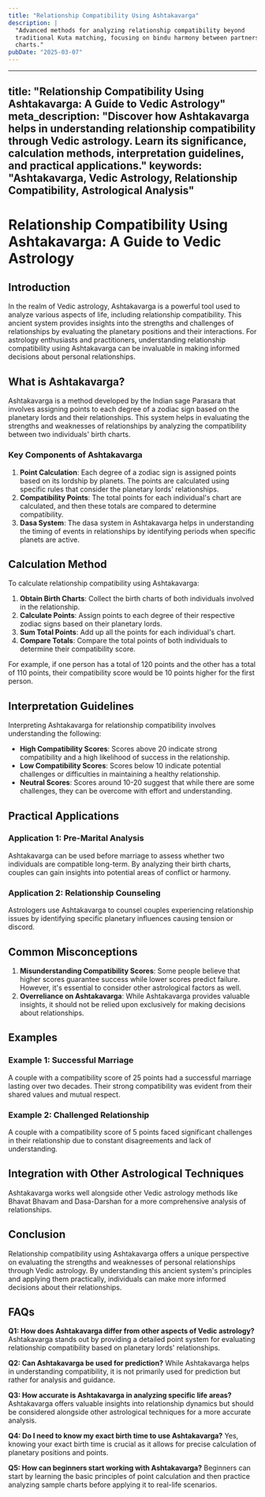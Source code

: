 ```yaml
---
title: "Relationship Compatibility Using Ashtakavarga"
description: |
  "Advanced methods for analyzing relationship compatibility beyond
  traditional Kuta matching, focusing on bindu harmony between partners\'
  charts."
pubDate: "2025-03-07"
---
```


---
title: "Relationship Compatibility Using Ashtakavarga: A Guide to Vedic Astrology"
meta_description: "Discover how Ashtakavarga helps in understanding relationship compatibility through Vedic astrology. Learn its significance, calculation methods, interpretation guidelines, and practical applications."
keywords: "Ashtakavarga, Vedic Astrology, Relationship Compatibility, Astrological Analysis"
---

# Relationship Compatibility Using Ashtakavarga: A Guide to Vedic Astrology

## Introduction

In the realm of Vedic astrology, Ashtakavarga is a powerful tool used to analyze various aspects of life, including relationship compatibility. This ancient system provides insights into the strengths and challenges of relationships by evaluating the planetary positions and their interactions. For astrology enthusiasts and practitioners, understanding relationship compatibility using Ashtakavarga can be invaluable in making informed decisions about personal relationships.

## What is Ashtakavarga?

Ashtakavarga is a method developed by the Indian sage Parasara that involves assigning points to each degree of a zodiac sign based on the planetary lords and their relationships. This system helps in evaluating the strengths and weaknesses of relationships by analyzing the compatibility between two individuals' birth charts.

### Key Components of Ashtakavarga

1. **Point Calculation**: Each degree of a zodiac sign is assigned points based on its lordship by planets. The points are calculated using specific rules that consider the planetary lords' relationships.
2. **Compatibility Points**: The total points for each individual's chart are calculated, and then these totals are compared to determine compatibility.
3. **Dasa System**: The dasa system in Ashtakavarga helps in understanding the timing of events in relationships by identifying periods when specific planets are active.

## Calculation Method

To calculate relationship compatibility using Ashtakavarga:

1. **Obtain Birth Charts**: Collect the birth charts of both individuals involved in the relationship.
2. **Calculate Points**: Assign points to each degree of their respective zodiac signs based on their planetary lords.
3. **Sum Total Points**: Add up all the points for each individual's chart.
4. **Compare Totals**: Compare the total points of both individuals to determine their compatibility score.

For example, if one person has a total of 120 points and the other has a total of 110 points, their compatibility score would be 10 points higher for the first person.

## Interpretation Guidelines

Interpreting Ashtakavarga for relationship compatibility involves understanding the following:

- **High Compatibility Scores**: Scores above 20 indicate strong compatibility and a high likelihood of success in the relationship.
- **Low Compatibility Scores**: Scores below 10 indicate potential challenges or difficulties in maintaining a healthy relationship.
- **Neutral Scores**: Scores around 10-20 suggest that while there are some challenges, they can be overcome with effort and understanding.

## Practical Applications

### Application 1: Pre-Marital Analysis

Ashtakavarga can be used before marriage to assess whether two individuals are compatible long-term. By analyzing their birth charts, couples can gain insights into potential areas of conflict or harmony.

### Application 2: Relationship Counseling

Astrologers use Ashtakavarga to counsel couples experiencing relationship issues by identifying specific planetary influences causing tension or discord.

## Common Misconceptions

1. **Misunderstanding Compatibility Scores**: Some people believe that higher scores guarantee success while lower scores predict failure. However, it's essential to consider other astrological factors as well.
2. **Overreliance on Ashtakavarga**: While Ashtakavarga provides valuable insights, it should not be relied upon exclusively for making decisions about relationships.

## Examples

### Example 1: Successful Marriage

A couple with a compatibility score of 25 points had a successful marriage lasting over two decades. Their strong compatibility was evident from their shared values and mutual respect.

### Example 2: Challenged Relationship

A couple with a compatibility score of 5 points faced significant challenges in their relationship due to constant disagreements and lack of understanding.

## Integration with Other Astrological Techniques

Ashtakavarga works well alongside other Vedic astrology methods like Bhavat Bhavam and Dasa-Darshan for a more comprehensive analysis of relationships.

## Conclusion

Relationship compatibility using Ashtakavarga offers a unique perspective on evaluating the strengths and weaknesses of personal relationships through Vedic astrology. By understanding this ancient system's principles and applying them practically, individuals can make more informed decisions about their relationships.

## FAQs

**Q1: How does Ashtakavarga differ from other aspects of Vedic astrology?**
Ashtakavarga stands out by providing a detailed point system for evaluating relationship compatibility based on planetary lords' relationships.

**Q2: Can Ashtakavarga be used for prediction?**
While Ashtakavarga helps in understanding compatibility, it is not primarily used for prediction but rather for analysis and guidance.

**Q3: How accurate is Ashtakavarga in analyzing specific life areas?**
Ashtakavarga offers valuable insights into relationship dynamics but should be considered alongside other astrological techniques for a more accurate analysis.

**Q4: Do I need to know my exact birth time to use Ashtakavarga?**
Yes, knowing your exact birth time is crucial as it allows for precise calculation of planetary positions and points.

**Q5: How can beginners start working with Ashtakavarga?**
Beginners can start by learning the basic principles of point calculation and then practice analyzing sample charts before applying it to real-life scenarios.